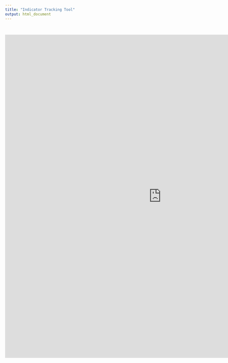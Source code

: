 ```yaml
---
title: "Indicator Tracking Tool"
output: html_document
---
```


<style type="text/css">
.title {
  display: none;
}

#getting-started img {
  margin-right: 10px;
}

</style>

<div class="row" style="padding-top: 30px;">

<iframe width="1024" height="1060" src="https://app.powerbi.com/view?r=eyJrIjoiZDhhOGI4NWQtNmI4YS00NTQxLTk3Y2UtNWEyZmQ4ZmU2NjlhIiwidCI6IjQ4M2Q3NmI3LWVlMzQtNDJjMC05ZDY5LWQ1NzI2NjNhZTc1ZSJ9&pageName=ReportSectionc66a945f0b8c05e81e82" frameborder="0" allowFullScreen="true"></iframe>




</div>

